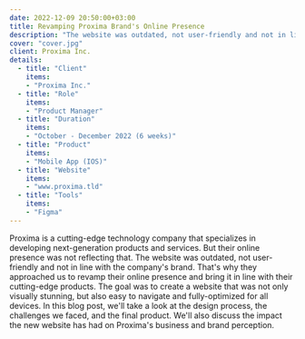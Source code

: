 ```yaml
---
date: 2022-12-09 20:50:00+03:00
title: Revamping Proxima Brand's Online Presence
description: "The website was outdated, not user-friendly and not in line with the company's brand. That's why they approached us to revamp their online presence and bring it in line with their cutting-edge products."
cover: "cover.jpg"
client: Proxima Inc.
details:
  - title: "Client"
    items:
    - "Proxima Inc."
  - title: "Role"
    items:
    - "Product Manager"
  - title: "Duration"
    items:
    - "October - December 2022 (6 weeks)"
  - title: "Product"
    items:
    - "Mobile App (IOS)"
  - title: "Website"
    items:
    - "www.proxima.tld"
  - title: "Tools"
    items:
    - "Figma"
---
```


Proxima is a cutting-edge technology company that specializes in developing next-generation products
and services. But their online presence was not reflecting that. The website was outdated, not
user-friendly and not in line with the company's brand. That's why they approached us to revamp
their online presence and bring it in line with their cutting-edge products. The goal was to create
a website that was not only visually stunning, but also easy to navigate and fully-optimized for all
devices. In this blog post, we'll take a look at the design process, the challenges we faced, and
the final product. We'll also discuss the impact the new website has had on Proxima's business and
brand perception.
